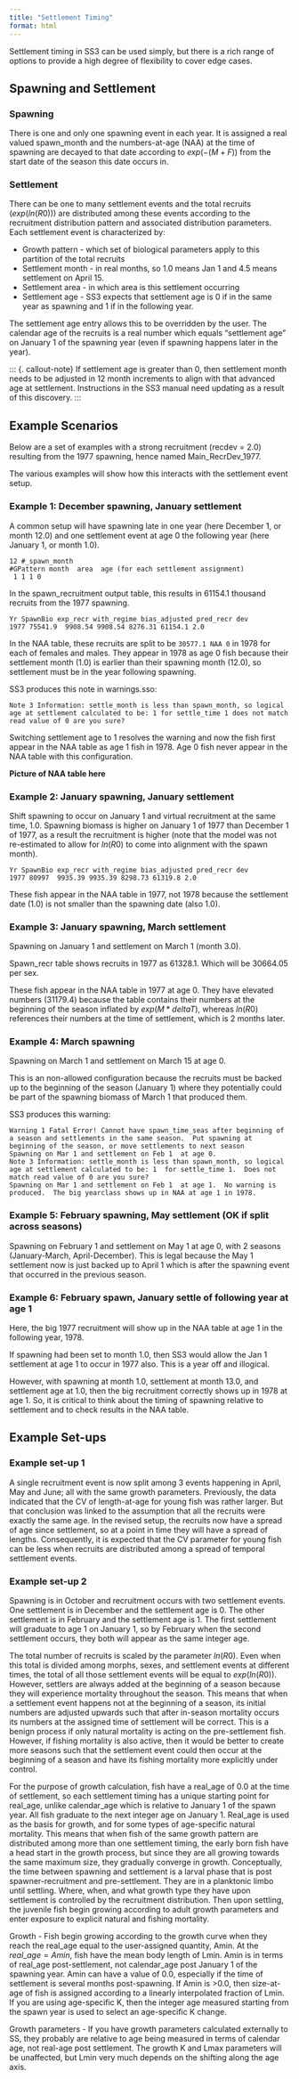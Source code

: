 ```yaml
---
title: "Settlement Timing"
format: html
---
```

Settlement timing in SS3 can be used simply, but there is a rich range of options to provide a high degree of flexibility to cover edge cases.

## Spawning and Settlement

### Spawning
There is one and only one spawning event in each year. It is assigned a real valued spawn_month and the numbers-at-age (NAA) at the time of spawning are decayed to that date according to $exp(-(M+F))$ from the start date of the season this date occurs in.


### Settlement
There can be one to many settlement events and the total recruits ($exp(ln(R0))$) are distributed among these events according to the recruitment distribution pattern and associated distribution parameters. Each settlement event is characterized by:  

  - Growth pattern - which set of biological parameters apply to this partition of the total recruits
  - Settlement month - in real months, so 1.0 means Jan 1 and 4.5 means settlement on April 15.  
  - Settlement area - in which area is this settlement occurring
  - Settlement age - SS3 expects that settlement age is 0 if in the same year as spawning and 1 if in the following year. 

The settlement age entry allows this to be overridden by the user. The calendar age of the recruits is a real number which equals "settlement age" on January 1 of the spawning year (even if spawning happens later in the year).

::: {. callout-note}
If settlement age is greater than 0, then settlement month needs to be adjusted in 12 month increments to align with that advanced age at settlement. Instructions in the SS3 manual need updating as a result of this discovery.
:::

## Example Scenarios

Below are a set of examples with a strong recruitment (recdev = 2.0) resulting from the 1977 spawning, hence named Main_RecrDev_1977.

The various examples will show how this interacts with the settlement event setup.

### Example 1:  December spawning, January settlement

A common setup will have spawning late in one year (here December 1, or month 12.0) and one settlement event at age 0 the following year (here January 1, or month 1.0). 

```
12 #_spawn_month
#GPattern month  area  age (for each settlement assignment)
 1 1 1 0
```

In the spawn_recruitment output table, this results in 61154.1 thousand recruits from the 1977 spawning.

```
Yr SpawnBio exp_recr with_regime bias_adjusted pred_recr dev
1977 75541.9  9908.54 9908.54 8276.31 61154.1 2.0
```

In the NAA table, these recruits are split to be `30577.1 NAA 0` in 1978 for each of females and males. They appear in 1978 as age 0 fish because their settlement month (1.0) is earlier than their spawning month (12.0), so settlement must be in the year following spawning.

SS3 produces this note in warnings.sso:
```
Note 3 Information: settle_month is less than spawn_month, so logical age at settlement calculated to be: 1 for settle_time 1 does not match read value of 0 are you sure?
```

Switching settlement age to 1 resolves the warning and now the fish first appear in the NAA table as age 1 fish in 1978. Age 0 fish never appear in the NAA table with this configuration.

**Picture of NAA table here**

### Example 2:  January spawning, January settlement

Shift spawning to occur on January 1 and virtual recruitment at the same time, 1.0. Spawning biomass is higher on January 1 of 1977 than December 1 of 1977, as a result the recruitment is higher (note that the model was not re-estimated to allow for $ln(R0)$ to come into alignment with the spawn month).

```
Yr SpawnBio exp_recr with_regime bias_adjusted pred_recr dev
1977 80997  9935.39 9935.39 8298.73 61319.8 2.0 
```

These fish appear in the NAA table in 1977, not 1978 because the settlement date (1.0) is not smaller than the spawning date (also 1.0).

### Example 3:  January spawning, March settlement

Spawning on January 1 and settlement on March 1 (month 3.0).

Spawn_recr table shows recruits in 1977 as 61328.1. Which will be 30664.05 per sex.

These fish appear in the NAA table in 1977 at age 0. They have elevated numbers (31179.4) because the table contains their numbers at the beginning of the season inflated by $exp(M*deltaT)$, whereas $ln(R0)$ references their numbers at the time of settlement, which is 2 months later.

### Example 4:  March spawning

Spawning on March 1 and settlement on March 15 at age 0.

This is an non-allowed configuration because the recruits must be backed up to the beginning of the season (January 1) where they potentially could be part of the spawning biomass of March 1 that produced them. 

SS3 produces this warning:

```
Warning 1 Fatal Error! Cannot have spawn_time_seas after beginning of a season and settlements in the same season.  Put spawning at beginning of the season, or move settlements to next season
Spawning on Mar 1 and settlement on Feb 1  at age 0.  
Note 3 Information: settle_month is less than spawn_month, so logical age at settlement calculated to be: 1  for settle_time 1.  Does not match read value of 0 are you sure? 
Spawning on Mar 1 and settlement on Feb 1  at age 1.  No warning is produced.  The big yearclass shows up in NAA at age 1 in 1978.
```

### Example 5:  February spawning, May settlement (OK if split across seasons)

Spawning on February 1 and settlement on May 1 at age 0, with 2 seasons (January-March, April-December). This is legal because the May 1 settlement now is just backed up to April 1 which is after the spawning event that occurred in the previous season.

### Example 6:  February spawn, January settle of following year at age 1

Here, the big 1977 recruitment will show up in the NAA table at age 1 in the following year, 1978.

If spawning had been set to month 1.0, then SS3 would allow the Jan 1 settlement at age 1 to occur in 1977 also. This is a year off and illogical.

However, with spawning at month 1.0, settlement at month 13.0, and settlement age at 1.0, then the big recruitment correctly shows up in 1978 at age 1. So, it is critical to think about the timing of spawning relative to settlement and to check results in the NAA table.

## Example Set-ups

### Example set-up 1

A single recruitment event is now split among 3 events happening in April, May and June; all with the same growth parameters. Previously, the data indicated that the CV of length-at-age for young fish was rather larger. But that conclusion was linked to the assumption that all the recruits were exactly the same age. In the revised setup, the recruits now have a spread of age since settlement, so at a point in time they will have a spread of lengths. Consequently, it is expected that the CV parameter for young fish can be less when recruits are distributed among a spread of temporal settlement events.

### Example set-up 2

Spawning is in October and recruitment occurs with two settlement events. One settlement is in December and the settlement age is 0. The other settlement is in February and the settlement age is 1. The first settlement will graduate to age 1 on January 1, so by February when the second settlement occurs, they both will appear as the same integer age.

The total number of recruits is scaled by the parameter $ln(R0)$. Even when this total is divided among morphs, sexes, and settlement events at different times, the total of all those settlement events will be equal to $exp(ln(R0))$. However, settlers are always added at the beginning of a season because they will experience mortality throughout the season. This means that when a settlement event happens not at the beginning of a season, its initial numbers are adjusted upwards such that after in-season mortality occurs its numbers at the assigned time of settlement will be correct. This is a benign process if only natural mortality is acting on the pre-settlement fish. However, if fishing mortality is also active, then it would be better to create more seasons such that the settlement event could then occur at the beginning of a season and have its fishing mortality more explicitly under control.

For the purpose of growth calculation, fish have a real_age of 0.0 at the time of settlement, so each settlement timing has a unique starting point for real_age, unlike calendar_age which is relative to January 1 of the spawn year. All fish graduate to the next integer age on January 1. Real_age is used as the basis for growth, and for some types of age-specific natural mortality. This means that when fish of the same growth pattern are distributed among more than one settlement timing, the early born fish have a head start in the growth process, but since they are all growing towards the same maximum size, they gradually converge in growth. Conceptually, the time between spawning and settlement is a larval phase that is post spawner-recruitment and pre-settlement. They are in a planktonic limbo until settling. Where, when, and what growth type they have upon settlement is controlled by the recruitment distribution. Then upon settling, the juvenile fish begin growing according to adult growth parameters and enter exposure to explicit natural and fishing mortality.

Growth - Fish begin growing according to the growth curve when they reach the real_age equal to the user-assigned quantity, Amin. At the $real\_age = Amin$, fish have the mean body length of Lmin. Amin is in terms of real_age post-settlement, not calendar_age post January 1 of the spawning year. Amin can have a value of 0.0, especially if the time of settlement is several months post-spawning. If Amin is >0.0, then size-at-age of fish is assigned according to a linearly interpolated fraction of Lmin. If you are using age-specific K, then the integer age measured starting from the spawn year is used to select an age-specific K change.

Growth parameters - If you have growth parameters calculated externally to SS, they probably are relative to age being measured in terms of calendar age, not real-age post settlement. The growth K and Lmax parameters will be unaffected, but Lmin very much depends on the shifting along the age axis.
